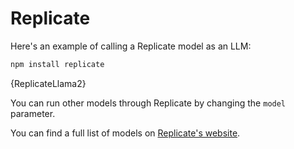 
# Replicate

Here's an example of calling a Replicate model as an LLM:

```bash npm2yarn
npm install replicate
```


<CodeBlock language="typescript">{ReplicateLlama2}</CodeBlock>

You can run other models through Replicate by changing the `model` parameter.

You can find a full list of models on [Replicate's website](https://replicate.com/explore).
